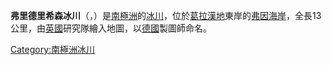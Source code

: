 {{coord|66|38|S|64|9|W|source:GNIS|display=title}}

'''弗里德里希森冰川'''（{{lang-en|Friederichsen Glacier}}，{{lang-de|Friederichsen-Gletscher}}）是[[南極洲|南極洲]]的[[冰川|冰川]]，位於[[葛拉漢地|葛拉漢地]]東岸的[[弗因海岸|弗因海岸]]，全長13公里，由[[英國|英國]]研究隊繪入地圖，以[[德國|德國]]製圖師命名。

{{DEFAULTSORT:Friederichsen Glacier}}
[[Category:南極洲冰川|Category:南極洲冰川]]


{{FoynCoast-geo-stub}}